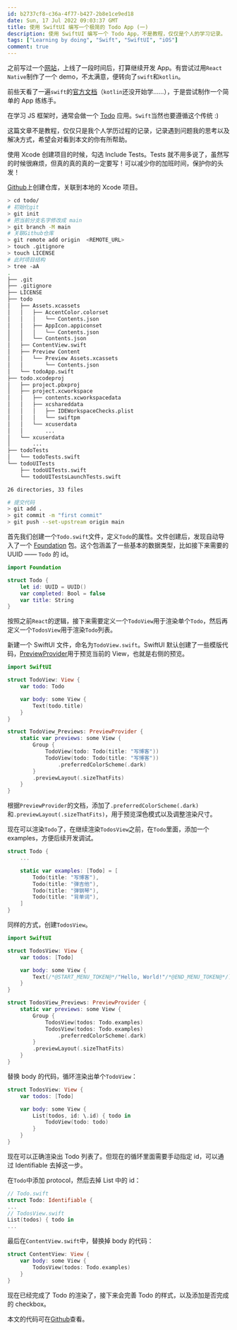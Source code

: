```yaml
---
id: b2737cf8-c36a-4f77-b427-2b8e1ce9ed18
date: Sun, 17 Jul 2022 09:03:37 GMT
title: 使用 SwiftUI 编写一个极简的 Todo App (一)
description: 使用 SwiftUI 编写一个 Todo App，不是教程，仅仅是个人的学习记录。
tags: ["Learning by doing", "Swift", "SwiftUI", "iOS"]
comment: true
---
```


之前写过一个[网站](https://note.ink)，上线了一段时间后，打算继续开发 App。有尝试过用`React Native`制作了一个 demo，不太满意，便转向了`swift`和`kotlin`。

前些天看了一遍`swift`的[官方文档](https://www.swift.org/)（`kotlin`还没开始学……），于是尝试制作一个简单的 App 练练手。

在学习 JS 框架时，通常会做一个 [Todo](https://todomvc.com/examples/react/) 应用。`Swift`当然也要遵循这个传统 :)

这篇文章不是教程，仅仅只是我个人学历过程的记录，记录遇到问题我的思考以及解决方式，希望会对看到本文的你有所帮助。

使用 Xcode 创建项目的时候，勾选 Include Tests。Tests 就不用多说了，虽然写的时候很麻烦，但真的真的真的一定要写！可以减少你的加班时间，保护你的头发！

[Github](https://github.com/)上创建仓库，关联到本地的 Xcode 项目。

```bash
> cd todo/
# 初始化git
> git init
# 把当前分支名字修改成 main
> git branch -M main
# 关联Github仓库
> git remote add origin  <REMOTE_URL>
> touch .gitignore
> touch LICENSE
# 此时项目结构
> tree -aA
.
├── .git
├── .gitignore
├── LICENSE
├── todo
│   ├── Assets.xcassets
│   │   ├── AccentColor.colorset
│   │   │   └── Contents.json
│   │   ├── AppIcon.appiconset
│   │   │   └── Contents.json
│   │   └── Contents.json
│   ├── ContentView.swift
│   ├── Preview Content
│   │   └── Preview Assets.xcassets
│   │       └── Contents.json
│   └── todoApp.swift
├── todo.xcodeproj
│   ├── project.pbxproj
│   ├── project.xcworkspace
│   │   ├── contents.xcworkspacedata
│   │   ├── xcshareddata
│   │   │   ├── IDEWorkspaceChecks.plist
│   │   │   └── swiftpm
│   │   └── xcuserdata
│   │       ...
│   └── xcuserdata
│       ...
├── todoTests
│   └── todoTests.swift
└── todoUITests
    ├── todoUITests.swift
    └── todoUITestsLaunchTests.swift

26 directories, 33 files

# 提交代码
> git add .
> git commit -m "first commit"
> git push --set-upstream origin main
```

首先我们创建一个`Todo.swift`文件，定义`Todo`的属性。文件创建后，发现自动导入了一个 [Foundation](https://developer.apple.com/documentation/foundation/) 包。这个包涵盖了一些基本的数据类型，比如接下来需要的 UUID —— `Todo` 的 id。

```swift
import Foundation

struct Todo {
    let id: UUID = UUID()
    var completed: Bool = false
    var title: String
}
```

按照之前`React`的逻辑，接下来需要定义一个`TodoView`用于渲染单个`Todo`，然后再定义一个`TodosView`用于渲染`Todo`列表。

新建一个 SwiftUI 文件，命名为`TodoView.swift`。SwiftUI 默认创建了一些模版代码，[PreviewProvider](https://developer.apple.com/documentation/swiftui/previewprovider)用于预览当前的 View，也就是右侧的预览。

```swift
import SwiftUI

struct TodoView: View {
    var todo: Todo

    var body: some View {
        Text(todo.title)
    }
}

struct TodoView_Previews: PreviewProvider {
    static var previews: some View {
        Group {
            TodoView(todo: Todo(title: "写博客"))
            TodoView(todo: Todo(title: "写博客"))
                .preferredColorScheme(.dark)
        }
        .previewLayout(.sizeThatFits)
    }
}
```

根据`PreviewProvider`的文档，添加了`.preferredColorScheme(.dark)`和`.previewLayout(.sizeThatFits)`，用于预览深色模式以及调整渲染尺寸。

现在可以渲染`Todo`了，在继续渲染`TodosView`之前，在`Todo`里面，添加一个 examples，方便后续开发调试。

```swift
struct Todo {
    ...

    static var examples: [Todo] = [
        Todo(title: "写博客"),
        Todo(title: "弹吉他"),
        Todo(title: "弹钢琴"),
        Todo(title: "背单词"),
    ]
}
```

同样的方式，创建`TodosView`。

```swift
import SwiftUI

struct TodosView: View {
    var todos: [Todo]

    var body: some View {
        Text(/*@START_MENU_TOKEN@*/"Hello, World!"/*@END_MENU_TOKEN@*/)
    }
}

struct TodosView_Previews: PreviewProvider {
    static var previews: some View {
        Group {
            TodosView(todos: Todo.examples)
            TodosView(todos: Todo.examples)
                .preferredColorScheme(.dark)
        }
        .previewLayout(.sizeThatFits)
    }
}

```

替换 body 的代码，循环渲染出单个`TodoView`：

```swift
struct TodosView: View {
    var todos: [Todo]

    var body: some View {
        List(todos, id: \.id) { todo in
            TodoView(todo: todo)
        }
    }
}
```

现在可以正确渲染出 Todo 列表了。但现在的循环里面需要手动指定 id，可以通过 Identifiable 去掉这一步。

在`Todo`中添加 protocol，然后去掉 List 中的 id：

```swift
// Todo.swift
struct Todo: Identifiable {
...
// TodosView.swift
List(todos) { todo in
...
```

最后在`ContentView.swift`中，替换掉 body 的代码：

```swift
struct ContentView: View {
    var body: some View {
        TodosView(todos: Todo.examples)
    }
}
```

现在已经完成了 Todo 的渲染了，接下来会完善 Todo 的样式，以及添加是否完成的 checkbox。

本文的代码可在[Github](https://github.com/JunyuMu/todo/tree/9c88aeb79e68fd8e2cb649e57af8a70a453fcedd)查看。
